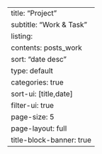 ---
title: "Project"
subtitle: "Work & Task"
listing:
  contents: posts_work
  sort:  "date desc"
  type: default
  categories: true
  sort-ui: [title,date]
  filter-ui: true
  page-size: 5
page-layout: full
title-block-banner: true
---
